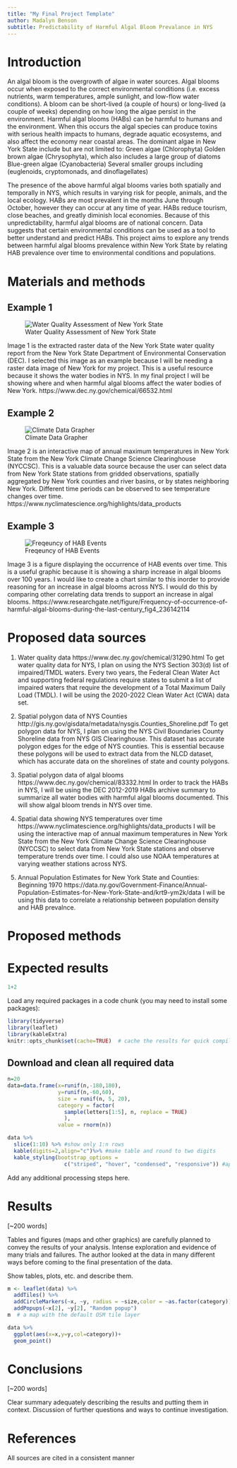 ```yaml
---
title: "My Final Project Template"
author: Madalyn Benson
subtitle: Predictability of Harmful Algal Bloom Prevalance in NYS
---
```


# Introduction

An algal bloom is the overgrowth of algae in water sources. Algal blooms occur when exposed to the correct environmental conditions (i.e. excess nutrients, warm temperatures, ample sunlight, and low-flow water conditions). A bloom can be short-lived (a couple of hours) or long-lived (a couple of weeks) depending on how long the algae persist in the environment. Harmful algal blooms (HABs) can be harmful to humans and the environment. When this occurs the algal species can produce toxins with serious health impacts to humans, degrade aquatic ecosystems, and also affect the economy near coastal areas. The dominant algae in New York State include but are not limited to: Green algae (Chlorophyta) Golden brown algae (Chrysophyta), which also includes a large group of diatoms Blue-green algae (Cyanobacteria) Several smaller groups including (euglenoids, cryptomonads, and dinoflagellates)

The presence of the above harmful algal blooms varies both spatially and temporally in NYS, which results in varying risk for people, animals, and the local ecology. HABs are most prevalent in the months June through October, however they can occur at any time of year. HABs reduce tourism, close beaches, and greatly diminish local economies. Because of this unpredictability, harmful algal blooms are of national concern. Data suggests that certain environmental conditions can be used as a tool to better understand and predict HABs. This project aims to explore any trends between harmful algal blooms prevalence within New York State by relating HAB prevalence over time to environmental conditions and populations.

# Materials and methods

## Example 1

![Water Quality Assessment of New York State](https://www.dec.ny.gov/images/water_images/305basmtmap10.jpg)

Image 1 is the extracted raster data of the New York State water quality report from the New York State Department of Environmental Conservation (DEC).  I selected this image as an example because I will be needing a raster data image of New York for my project. This is a useful resource because it shows the water bodies in NYS. In my final project I will be showing where and when harmful algal blooms affect the water bodies of New York. 
https://www.dec.ny.gov/chemical/66532.html 

## Example 2 
![Climate Data Grapher](https://www.nyclimatescience.org/static/media/datagrapher.14b4fecf.png)

Image 2 is an interactive map of annual maximum temperatures in New York State from the New York Climate Change Science Clearinghouse (NYCCSC). This is a valuable data source because the user can select data from New York State stations from gridded observations, spatially aggregated by New York counties and river basins, or by states neighboring New York. Different time periods can be observed to see temperature changes over time. 
https://www.nyclimatescience.org/highlights/data_products 

## Example 3
![Freqeuncy of HAB Events](https://www.researchgate.net/profile/Kb-Padmakumar/publication/236142114/figure/fig4/AS:328425987428355@1455314265478/Frequency-of-occurrence-of-harmful-algal-blooms-during-the-last-century.png)

Image 3 is a figure displaying the occurrence of HAB events over time. This is a useful graphic because it is showing a sharp increase in algal blooms over 100 years. I would like to create a chart similar to this inorder to provide reasoning for an increase in algal blooms across NYS. I would do this by comparing other correlating data trends to support an increase in algal blooms. 
https://www.researchgate.net/figure/Frequency-of-occurrence-of-harmful-algal-blooms-during-the-last-century_fig4_236142114 

# Proposed data sources
1. Water quality data
https://www.dec.ny.gov/chemical/31290.html
To get water quality data for NYS, I plan on using the NYS Section 303(d) list of impaired/TMDL waters. Every two years, the Federal Clean Water Act and supporting federal regulations require states to submit a list of impaired waters that require the development of a Total Maximum Daily Load (TMDL). I will be using the 2020-2022 Clean Water Act (CWA) data set.  

2. Spatial polygon data of NYS Counties
http://gis.ny.gov/gisdata/metadata/nysgis.Counties_Shoreline.pdf 
To get polygon data for NYS, I plan on using the NYS Civil Boundaries County Shoreline data from NYS GIS Clearinghouse. This dataset has accurate polygon edges for the edge of NYS counties. This is essential because these polygons will be used to extract data from the NLCD dataset, which has accurate data on the shorelines of state and county polygons. 
3. Spatial polygon data of algal blooms
https://www.dec.ny.gov/chemical/83332.html
In order to track the HABs in NYS, I will be using the DEC 2012-2019 HABs archive summary to summarize all water bodies with harmful algal blooms documented. This will show algal bloom trends in NYS over time. 

4. Spatial data showing NYS temperatures over time
https://www.nyclimatescience.org/highlights/data_products 
I will be using the interactive map of annual maximum temperatures in New York State from the New York Climate Change Science Clearinghouse (NYCCSC) to select data from New York State stations and observe temperature trends over time. I could also use NOAA temperatures at varying weather stations across NYS.

5. Annual Population Estimates for New York State and Counties: Beginning 1970
https://data.ny.gov/Government-Finance/Annual-Population-Estimates-for-New-York-State-and/krt9-ym2k/data
I will be using this data to correlate a relationship between population density and HAB prevalnce. 

# Proposed methods
# Expected results

```r
1+2
```

Load any required packages in a code chunk (you may need to install some packages):

```r
library(tidyverse)
library(leaflet)
library(kableExtra)
knitr::opts_chunk$set(cache=TRUE)  # cache the results for quick compiling
```

## Download and clean all required data

```r
n=20
data=data.frame(x=runif(n,-180,180),
                y=runif(n,-60,60),
                size = runif(n, 5, 20),
                category = factor(
                  sample(letters[1:5], n, replace = TRUE)
                  ),
                value = rnorm(n))
```

```r
data %>% 
  slice(1:10) %>% #show only 1:n rows
  kable(digits=2,align="c")%>% #make table and round to two digits
  kable_styling(bootstrap_options = 
                  c("striped", "hover", "condensed", "responsive")) #apply other formatting
```

Add any additional processing steps here.

# Results

[\~200 words]

Tables and figures (maps and other graphics) are carefully planned to convey the results of your analysis. Intense exploration and evidence of many trials and failures. The author looked at the data in many different ways before coming to the final presentation of the data.

Show tables, plots, etc. and describe them.

```r
m <- leaflet(data) %>% 
  addTiles() %>% 
  addCircleMarkers(~x, ~y, radius = ~size,color = ~as.factor(category)) %>% 
  addPopups(~x[2], ~y[2], "Random popup")
m  # a map with the default OSM tile layer
```

```r
data %>% 
  ggplot(aes(x=x,y=y,col=category))+
  geom_point()
```

# Conclusions

[\~200 words]

Clear summary adequately describing the results and putting them in context. Discussion of further questions and ways to continue investigation.

# References

All sources are cited in a consistent manner
